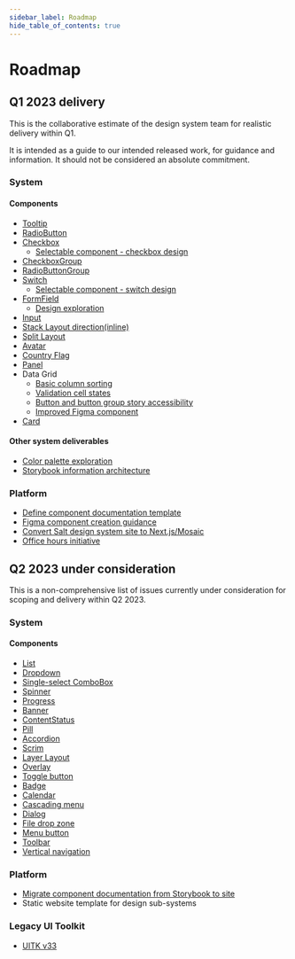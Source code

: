 ```yaml
---
sidebar_label: Roadmap
hide_table_of_contents: true
---
```



# Roadmap

<Content>

## Q1 2023 delivery

This is the collaborative estimate of the design system team for realistic delivery within Q1.

It is intended as a guide to our intended released work, for guidance and information. It should not be considered an absolute commitment.

### System

#### Components

- [Tooltip](https://github.com/jpmorganchase/salt-ds/issues/324)
- [RadioButton](https://github.com/jpmorganchase/salt-ds/issues/479)
- [Checkbox](https://github.com/jpmorganchase/salt-ds/issues/478)
  - [Selectable component - checkbox design](https://github.com/jpmorganchase/salt-ds/issues/1083)
- [CheckboxGroup](https://github.com/jpmorganchase/salt-ds/issues/484)
- [RadioButtonGroup](https://github.com/jpmorganchase/salt-ds/issues/485)
- [Switch](https://github.com/jpmorganchase/salt-ds/issues/486)
  - [Selectable component - switch design](https://github.com/jpmorganchase/salt-ds/issues/1082)
- [FormField](https://github.com/jpmorganchase/salt-ds/issues/431)
  - [Design exploration](https://github.com/jpmorganchase/salt-ds/issues/1030)
- [Input](https://github.com/jpmorganchase/salt-ds/issues/477)
- [Stack Layout direction(inline)](https://github.com/jpmorganchase/salt-ds/issues/949)
- [Split Layout](https://github.com/jpmorganchase/salt-ds/issues/481)
- [Avatar](https://github.com/jpmorganchase/salt-ds/issues/1033)
- [Country Flag](https://github.com/jpmorganchase/salt-ds/issues/972)
- [Panel](https://github.com/jpmorganchase/salt-ds/issues/325)
- Data Grid
  - [Basic column sorting](https://github.com/jpmorganchase/salt-ds/issues/1010)
  - [Validation cell states](https://github.com/jpmorganchase/salt-ds/issues/1011)
  - [Button and button group story accessibility](https://github.com/jpmorganchase/salt-ds/issues/1012)
  - [Improved Figma component](https://github.com/jpmorganchase/salt-ds/issues/1122)
- [Card](https://github.com/jpmorganchase/salt-ds/issues/1096)

#### Other system deliverables

- [Color palette exploration](https://github.com/jpmorganchase/salt-ds/issues/1110)
- [Storybook information architecture](https://github.com/jpmorganchase/salt-ds/issues/1087)

### Platform

- [Define component documentation template](https://github.com/jpmorganchase/salt-ds/issues/1085)
- [Figma component creation guidance](https://github.com/jpmorganchase/salt-ds/issues/1123)
- [Convert Salt design system site to Next.js/Mosaic](https://github.com/jpmorganchase/salt-ds/issues/1101)
- [Office hours initiative](https://github.com/jpmorganchase/salt-ds/issues/1062)

## Q2 2023 under consideration

This is a non-comprehensive list of issues currently under consideration for scoping and delivery within Q2 2023.

### System

#### Components

- [List](https://github.com/jpmorganchase/salt-ds/issues/489)
- [Dropdown](https://github.com/jpmorganchase/salt-ds/issues/490)
- [Single-select ComboBox](https://github.com/jpmorganchase/salt-ds/issues/491)
- [Spinner](https://github.com/jpmorganchase/salt-ds/issues/1026)
- [Progress](https://github.com/jpmorganchase/salt-ds/issues/394)
- [Banner](https://github.com/jpmorganchase/salt-ds/issues/392)
- [ContentStatus](https://github.com/jpmorganchase/salt-ds/issues/487)
- [Pill](https://github.com/jpmorganchase/salt-ds/issues/488)
- [Accordion](https://github.com/jpmorganchase/salt-ds/issues/1046)
- [Scrim](https://github.com/jpmorganchase/salt-ds/issues/331)
- [Layer Layout](https://github.com/jpmorganchase/salt-ds/issues/369)
- [Overlay](https://github.com/jpmorganchase/salt-ds/issues/1051)
- [Toggle button](https://github.com/jpmorganchase/salt-ds/issues/1052)
- [Badge](https://github.com/jpmorganchase/salt-ds/issues/1056)
- [Calendar](https://github.com/jpmorganchase/salt-ds/issues/494)
- [Cascading menu](https://github.com/jpmorganchase/salt-ds/issues/1047)
- [Dialog](https://github.com/jpmorganchase/salt-ds/issues/1048)
- [File drop zone](https://github.com/jpmorganchase/salt-ds/issues/1049)
- [Menu button](https://github.com/jpmorganchase/salt-ds/issues/1050)
- [Toolbar](https://github.com/jpmorganchase/salt-ds/issues/1053)
- [Vertical navigation](https://github.com/jpmorganchase/salt-ds/issues/1054)

### Platform

- [Migrate component documentation from Storybook to site](https://github.com/jpmorganchase/salt-ds/issues/1044)
- Static website template for design sub-systems

### Legacy UI Toolkit

- [UITK v33](https://github.com/jpmorganchase/salt-ds/issues/1045)

</Content>
